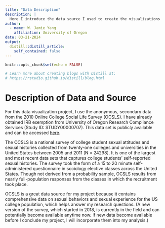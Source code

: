 ```yaml
---
title: "Data Description"
description: |
  Here I introduce the data source I used to create the visualizations for this project. 
author:
  - name: W. Jamie Yang
    affiliation: University of Oregon
date: 03-21-2024
output:
  distill::distill_article:
    self_contained: false
---
```


```r
knitr::opts_chunk$set(echo = FALSE)

# Learn more about creating blogs with Distill at:
# https://rstudio.github.io/distill/blog.html

```


# Description of Data and Source

For this data visualization project, I use the anonymous, secondary data from the 2010 Online College Social Life Survey (OCSLS). I have already obtained IRB exemption from University of Oregon Research Compliance Services (Study ID: STUDY00000707). This data set is publicly available and can be accessed [here](https://pages.nyu.edu/ocsls/2010/).

The OCSLS is a national survey of college student sexual attitudes and sexual histories collected from twenty-one colleges and universities in the United States between 2005 and 2011 (N = 24298). It is one of the largest and most recent data sets that captures college students' self-reported sexual histories. The survey took the form of a 15 to 20 minute self-administered questionnaire in sociology elective classes across the United States. Though not derived from a probability sample, OCSLS results from nearly full-population responses from the classes in which the recruitment took place.

OCSLS is a great data source for my project because it contains comprehensive data on sexual behaviors and sexual experience for the US college population, which helps answer my research questions. (A new version of the survey, which started in 2018, is currently in the field and can potentially become available anytime now. If new data become available before I conclude my project, I will incorporate them into my analysis.)
